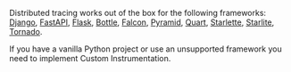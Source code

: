 Distributed tracing works out of the box for the following frameworks: [Django](/platforms/python/guides/django/distributed-tracing/instrumentation/automatic-instrumentation/), [FastAPI](/platforms/python/guides/fastapi/distributed-tracing/instrumentation/automatic-instrumentation/), [Flask](/platforms/python/guides/flask/distributed-tracing/instrumentation/automatic-instrumentation/), [Bottle](/platforms/python/guides/bottle/distributed-tracing/instrumentation/automatic-instrumentation/), [Falcon](/platforms/python/guides/falcon/distributed-tracing/instrumentation/automatic-instrumentation/), [Pyramid](/platforms/python/guides/pyramid/distributed-tracing/instrumentation/automatic-instrumentation/), [Quart](/platforms/python/guides/quart/distributed-tracing/instrumentation/automatic-instrumentation/), [Starlette](/platforms/python/guides/starlette/distributed-tracing/instrumentation/automatic-instrumentation/), [Starlite](/platforms/python/guides/starlite/distributed-tracing/instrumentation/automatic-instrumentation/), [Tornado](/platforms/python/guides/tornado/distributed-tracing/instrumentation/automatic-instrumentation/).

If you have a vanilla Python project or use an unsupported framework you need to implement <PlatformLink to="/distributed-tracing/instrumentation/custom-instrumentation/">Custom Instrumentation</PlatformLink>.
